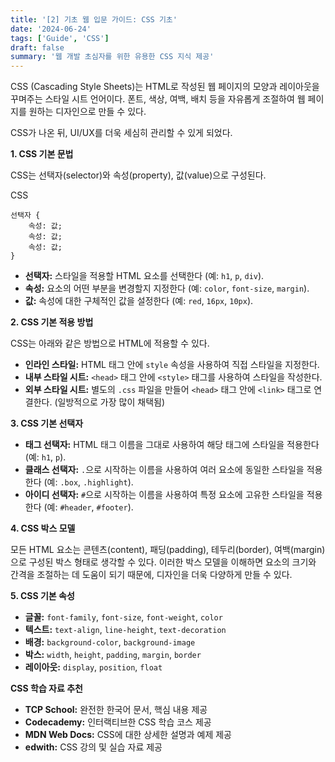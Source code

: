 ```yaml
---
title: '[2] 기초 웹 입문 가이드: CSS 기초'
date: '2024-06-24'
tags: ['Guide', 'CSS']
draft: false
summary: '웹 개발 초심자를 위한 유용한 CSS 지식 제공'
---
```


CSS (Cascading Style Sheets)는 HTML로 작성된 웹 페이지의 모양과 레이아웃을 꾸며주는 스타일 시트 언어이다. 폰트, 색상, 여백, 배치 등을 자유롭게 조절하여 웹 페이지를 원하는 디자인으로 만들 수 있다.

CSS가 나온 뒤, UI/UX를 더욱 세심히 관리할 수 있게 되었다.

**1. CSS 기본 문법**

CSS는 선택자(selector)와 속성(property), 값(value)으로 구성된다.

CSS

```
선택자 {
    속성: 값;
    속성: 값;
    속성: 값;
}
```

- **선택자:** 스타일을 적용할 HTML 요소를 선택한다 (예: `h1`, `p`, `div`).
- **속성:** 요소의 어떤 부분을 변경할지 지정한다 (예: `color`, `font-size`, `margin`).
- **값:** 속성에 대한 구체적인 값을 설정한다 (예: `red`, `16px`, `10px`).

**2. CSS 기본 적용 방법**

CSS는 아래와 같은 방법으로 HTML에 적용할 수 있다.

- **인라인 스타일:** HTML 태그 안에 `style` 속성을 사용하여 직접 스타일을 지정한다.
- **내부 스타일 시트:** `<head>` 태그 안에 `<style>` 태그를 사용하여 스타일을 작성한다.
- **외부 스타일 시트:** 별도의 `.css` 파일을 만들어 `<head>` 태그 안에 `<link>` 태그로 연결한다. (일방적으로 가장 많이 채택됨)

**3. CSS 기본 선택자**

- **태그 선택자:** HTML 태그 이름을 그대로 사용하여 해당 태그에 스타일을 적용한다 (예: `h1`, `p`).
- **클래스 선택자:** `.`으로 시작하는 이름을 사용하여 여러 요소에 동일한 스타일을 적용한다 (예: `.box`, `.highlight`).
- **아이디 선택자:** `#`으로 시작하는 이름을 사용하여 특정 요소에 고유한 스타일을 적용한다 (예: `#header`, `#footer`).

**4. CSS 박스 모델**

모든 HTML 요소는 콘텐츠(content), 패딩(padding), 테두리(border), 여백(margin)으로 구성된 박스 형태로 생각할 수 있다. 이러한 박스 모델을 이해하면 요소의 크기와 간격을 조절하는 데 도움이 되기 때문에, 디자인을 더욱 다양하게 만들 수 있다.

**5. CSS 기본 속성**

- **글꼴:** `font-family`, `font-size`, `font-weight`, `color`
- **텍스트:** `text-align`, `line-height`, `text-decoration`
- **배경:** `background-color`, `background-image`
- **박스:** `width`, `height`, `padding`, `margin`, `border`
- **레이아웃:** `display`, `position`, `float`

**CSS 학습 자료 추천**

- **TCP School:** 완전한 한국어 문서, 핵심 내용 제공
- **Codecademy:** 인터랙티브한 CSS 학습 코스 제공
- **MDN Web Docs:** CSS에 대한 상세한 설명과 예제 제공
- **edwith:** CSS 강의 및 실습 자료 제공